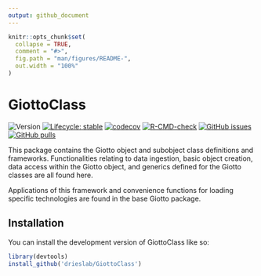 ```yaml
---
output: github_document
---
```


<!-- README.md is generated from README.Rmd. Please edit that file -->

```r
knitr::opts_chunk$set(
  collapse = TRUE,
  comment = "#>",
  fig.path = "man/figures/README-",
  out.width = "100%"
)
```

# GiottoClass

<!-- badges: start -->
![Version](https://img.shields.io/github/r-package/v/drieslab/GiottoClass)
[![Lifecycle: stable](https://img.shields.io/badge/lifecycle-stable-brightgreen.svg)](https://lifecycle.r-lib.org/articles/stages.html#stable)
[![codecov](https://codecov.io/github/drieslab/GiottoClass/graph/badge.svg?token=YFvDRFwoAr)](https://codecov.io/github/drieslab/GiottoClass)
[![R-CMD-check](https://github.com/drieslab/GiottoClass/actions/workflows/R-CMD-check.yml/badge.svg)](https://github.com/drieslab/GiottoClass/actions/workflows/R-CMD-check.yml)
[![GitHub issues](https://img.shields.io/github/issues/drieslab/Giotto)](https://github.com/drieslab/Giotto/issues)
[![GitHub pulls](https://img.shields.io/github/issues-pr/drieslab/GiottoClass)](https://github.com/drieslab/GiottoClass/pulls)
<!-- badges: end -->

This package contains the Giotto object and subobject class
definitions and frameworks. Functionalities relating to data ingestion, basic object
creation, data access within the Giotto object, and generics defined for the 
Giotto classes are all found here.

Applications of this framework and convenience functions for loading specific
technologies are found in the base Giotto package.

## Installation

You can install the development version of GiottoClass like so:

``` r
library(devtools)
install_github('drieslab/GiottoClass')
```
